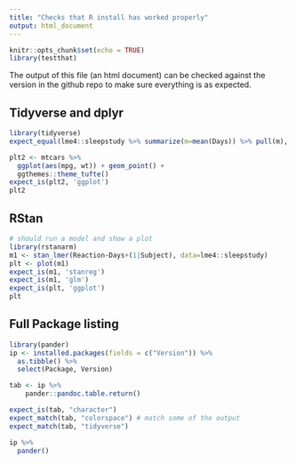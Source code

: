 ```yaml
---
title: "Checks that R install has worked properly"
output: html_document
---
```



```r
knitr::opts_chunk$set(echo = TRUE)
library(testthat)
```






The output of this file (an html document) can be checked against the version in the github repo to make sure everything is as expected.



## Tidyverse and dplyr

```r
library(tidyverse)
expect_equal(lme4::sleepstudy %>% summarize(m=mean(Days)) %>% pull(m), 4.5)
```


```r
plt2 <- mtcars %>%
  ggplot(aes(mpg, wt)) + geom_point() +
  ggthemes::theme_tufte()
expect_is(plt2, 'ggplot')
plt2
```




## RStan

```r
# should run a model and show a plot
library(rstanarm)
m1 <- stan_lmer(Reaction~Days+(1|Subject), data=lme4::sleepstudy)
plt <- plot(m1)
expect_is(m1, 'stanreg')
expect_is(m1, 'glm')
expect_is(plt, 'ggplot')
plt
```




## Full Package listing

```r
library(pander)
ip <- installed.packages(fields = c("Version")) %>%
  as.tibble() %>%
  select(Package, Version)

tab <- ip %>%
	pander::pandoc.table.return()

expect_is(tab, "character")
expect_match(tab, "colorspace") # match some of the output
expect_match(tab, "tidyverse")

ip %>%
  pander()
```
